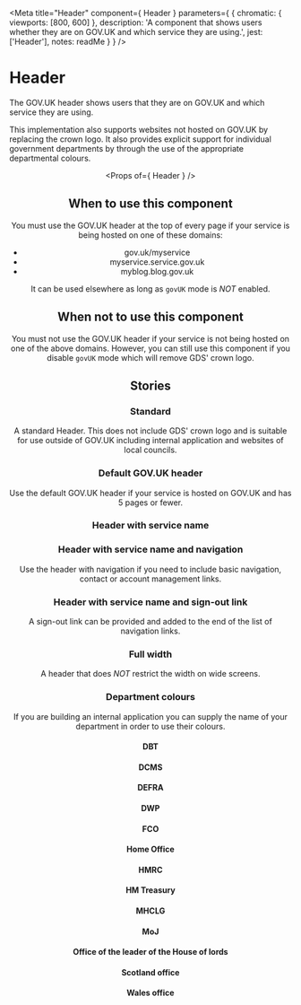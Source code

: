 
<Meta
  title="Header"
  component={ Header }
  parameters={ {
    chromatic: { viewports: [800, 600] },
    description: 'A component that shows users whether they are on GOV.UK and which service they are using.',
    jest: ['Header'],
    notes: readMe
  } }
/>

# Header

The GOV.UK header shows users that they are on GOV.UK and which service they are using.

This implementation also supports websites not hosted on GOV.UK by
replacing the crown logo. It also provides explicit support for
individual government departments by through the use of the appropriate
departmental colours.

<Preview withToolbar>
  <Story name="Header">
    <Header govUK />
  </Story>
</Preview>

<Props of={ Header } />


## When to use this component

You must use the GOV.UK header at the top of every page if your service
is being hosted on one of these domains:

- gov.uk/myservice
- myservice.service.gov.uk
- myblog.blog.gov.uk

It can be used elsewhere as long as `govUK` mode is _NOT_ enabled.


## When not to use this component

You must not use the GOV.UK header if your service is not being hosted on
one of the above domains. However, you can still use this component if
you disable `govUK` mode which will remove GDS' crown logo.


## Stories
### Standard

A standard Header. This does not include GDS' crown logo and is suitable
for use outside of GOV.UK including internal application and websites of
local councils.

<Preview>
  <Story name="Standard">
    <Header />
  </Story>
</Preview>


### Default GOV.UK header

Use the default GOV.UK header if your service is hosted on GOV.UK and has
5 pages or fewer.

<Preview>
  <Story name="GOV.UK">
    <Header govUK />
  </Story>
</Preview>


### Header with service name

<Preview>
  <Story name="Service name">
    <Header govUK
      serviceName="Service name"
      serviceHref="#"
    />
  </Story>
</Preview>


### Header with service name and navigation

Use the header with navigation if you need to include basic navigation,
contact or account management links.

<Preview>
  <Story name="Navigation">
    <Header govUK
      navigation={[
        { href: '#1', text: 'Navigation item 1', active: true },
        { href: '?2', text: 'Navigation item 2' },
        { href: '?3', text: 'Navigation item 3' },
        { href: '?4', text: 'Navigation item 4' }
      ]}
      organisationHref="#"
      serviceName="Service name"
      serviceHref="#"
    />
  </Story>
</Preview>


### Header with service name and sign-out link

A sign-out link can be provided and added to the end of the list of
navigation links.

<Preview>
  <Story name="Sign out">
    <Header
      signOutHref="#sign-out"
      serviceName="My service"
      serviceHref="#my-service"
    />
  </Story>
</Preview>


### Full width

A header that does _NOT_ restrict the width on wide screens.

<Preview>
  <Story name="Full width">
    <Header
      maxContentsWidth={-1}
    />
  </Story>
</Preview>


### Department colours

If you are building an internal application you can supply the name of
your department in order to use their colours.


#### DBT

<Preview>
  <Story name="DBT">
    <Header
      department="department-for-business-trade"
    />
  </Story>
</Preview>


#### DCMS

<Preview>
  <Story name="DCMS">
    <Header
      department="department-for-culture-media-sport"
    />
  </Story>
</Preview>


#### DEFRA

<Preview>
  <Story name="DEFRA">
    <Header
      department="department-for-environment-food-rural-affairs"
    />
  </Story>
</Preview>


#### DWP

<Preview>
  <Story name="DWP">
    <Header
      department="department-for-work-pensions"
    />
  </Story>
</Preview>


#### FCO

<Preview>
  <Story name="FCO">
    <Header
      department="foreign-commonwealth-office"
    />
  </Story>
</Preview>


#### Home Office

<Preview>
  <Story name="Home Office">
    <Header
      department="home-office"
    />
  </Story>
</Preview>


#### HMRC

<Preview>
  <Story name="HMRC">
    <Header
      department="hm-revenue-customs"
    />
  </Story>
</Preview>


#### HM Treasury

<Preview>
  <Story name="HM treasury">
    <Header
      department="hm-treasury"
    />
  </Story>
</Preview>


#### MHCLG

<Preview>
  <Story name="MHCLG">
    <Header
      department="ministry-for-housing-communities-local-government"
    />
  </Story>
</Preview>


#### MoJ

<Preview>
  <Story name="MoJ">
    <Header
      department="ministry-of-justice"
    />
  </Story>
</Preview>


#### Office of the leader of the House of lords

<Preview>
  <Story name="Office of the leader of the House of lords">
    <Header
      department="office-of-the-leader-of-the-house-of-lords"
    />
  </Story>
</Preview>


#### Scotland office

<Preview>
  <Story name="Scotland office">
    <Header
      department="scotland-office"
    />
  </Story>
</Preview>


#### Wales office

<Preview>
  <Story name="Wales office">
    <Header
      department="wales-office"
    />
  </Story>
</Preview>
